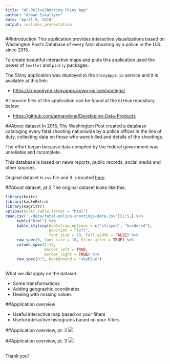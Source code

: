 ```yaml
---
title: "WP-PoliceShooting Shiny App"
author: "Arman Iskaliyev"
date: "April 9, 2018"
output: ioslides_presentation
---
```


##Introduction
This application provides interactive visualizations based on Washington Post's Database of every fatal shooting by a police in the U.S. since 2015. 

To create beautiful interactive maps and plots this application used the power of `leaflet` and `plotly` packages.

The Shiny application was deployed to the `ShinyApps.io` service and it is available at this link:

* [https://armandyne.shinyapps.io/wp-policeshootings/](https://armandyne.shinyapps.io/wp-policeshootings/)

All source files of the application can be found at the `Github` repository below:

* [https://github.com/armandyne/Developing-Data-Products](https://github.com/armandyne/Developing-Data-Products)

##About dataset
In 2015, The Washington Post created a database cataloging every fatal shooting nationwide by a police officer in the line of duty, collecting data on those who were killed and details of the shootings. 

The effort began because data compiled by the federal government was unreliable and incomplete. 

This database is based on news reports, public records, social media and other sources. 

Original dataset is `csv` file and it is located [here](https://github.com/washingtonpost/data-police-shootings).


##About dataset, pt.2
The original dataset looks like this:
```r
library(knitr)
library(kableExtra)
library(magrittr)
options(knitr.table.format = "html") 
read.csv("./data/fatal-police-shootings-data.csv")[1:5,] %>% 
     kable("html") %>%
     kable_styling(bootstrap_options = c("striped", "bordered"), 
                   position = "left", 
                   font_size = 10, full_width = FALSE) %>%
     row_spec(0, font_size = 10, hline_after = TRUE) %>%
     column_spec(1:13, 
                 border_left = TRUE,
                 border_right = TRUE) %>%
     row_spec(0:5, background = "skyblue")
     
```


What we did apply on the dataset:

* Some transformations
* Adding geographic coordinates
* Dealing with missing values

##Application overview

* Useful interactive map based on your filters
* Useful interactive histograms based on your filters

##Application overview, pt. 2
![](screenshot1.PNG)

##Application overview, pt. 3
![](screenshot2.PNG)

##
Thank you!